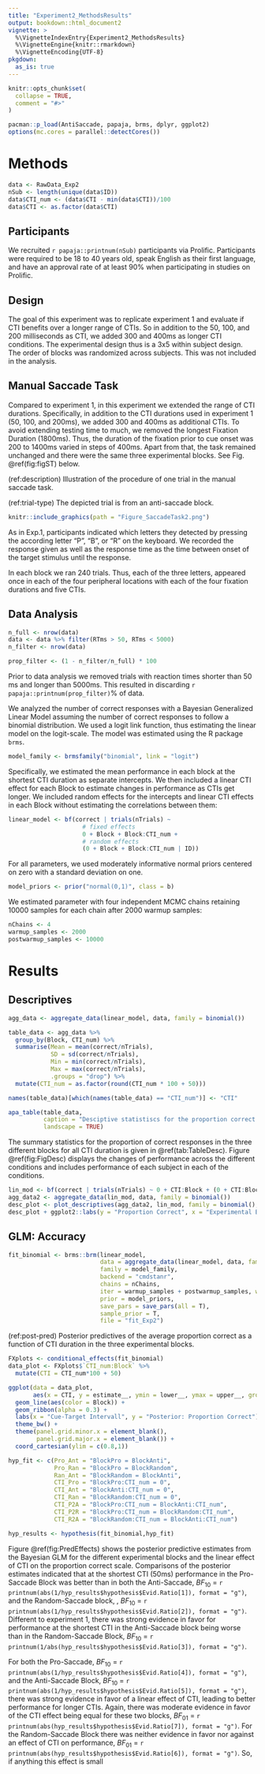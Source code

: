 ```yaml
---
title: "Experiment2_MethodsResults"
output: bookdown::html_document2
vignette: >
  %\VignetteIndexEntry{Experiment2_MethodsResults}
  %\VignetteEngine{knitr::rmarkdown}
  %\VignetteEncoding{UTF-8}
pkgdown:
  as_is: true
---
```


```r
knitr::opts_chunk$set(
  collapse = TRUE,
  comment = "#>"
)
```

```r
pacman::p_load(AntiSaccade, papaja, brms, dplyr, ggplot2)
options(mc.cores = parallel::detectCores())
```

# Methods
```r
data <- RawData_Exp2
nSub <- length(unique(data$ID))
data$CTI_num <- (data$CTI - min(data$CTI))/100
data$CTI <- as.factor(data$CTI)
```

## Participants

We recruited `r papaja::printnum(nSub)` participants via Prolific. Participants were required to be 18 to 40 years old, speak English as their first language, and have an approval rate of at least 90% when participating in studies on Prolific. 

## Design

The goal of this experiment was to replicate experiment 1 and evaluate if CTI benefits over a longer range of CTIs. So in addition to the 50, 100, and 200 milliseconds as CTI, we added 300 and 400ms as longer CTI conditions. The experimental design thus is a 3x5 within subject design. The order of blocks was randomized across subjects. This was not included in the analysis.  

## Manual Saccade Task

Compared to experiment 1, in this experiment we extended the range of CTI durations. Specifically, in addition to the CTI durations used in experiment 1 (50, 100, and 200ms), we added 300 and 400ms as additional CTIs. To avoid extending testing time to much, we removed the longest Fixation Duration (1800ms). Thus, the duration of the fixation prior to cue onset was 200 to 1400ms varied in steps of 400ms. Apart from that, the task remained unchanged and there were the same three experimental blocks. See Fig. \@ref(fig:figST) below.

(ref:description) Illustration of the procedure of one trial in the manual saccade task. 

(ref:trial-type) The depicted trial is from an anti-saccade block. 

```r
knitr::include_graphics(path = "Figure_SaccadeTask2.png")
```

As in Exp.1, participants indicated which letters they detected by pressing the according letter "P", "B", or "R" on the keyboard. We recorded the response given as well as the response time as the time between onset of the target stimulus until the response.

In each block we ran 240 trials. Thus, each of the three letters, appeared once in each of the four peripheral locations with each of the four fixation durations and five CTIs.

## Data Analysis

```r
n_full <- nrow(data)
data <- data %>% filter(RTms > 50, RTms < 5000)
n_filter <- nrow(data)

prop_filter <- (1 - n_filter/n_full) * 100
```

Prior to data analysis we removed trials with reaction times shorter than 50 ms and longer than 5000ms. This resulted in discarding `r papaja::printnum(prop_filter)`% of data.

We analyzed the number of correct responses with a Bayesian Generalized Linear Model assuming the number of correct responses to follow a binomial distribution. We used a logit link function, thus estimating the linear model on the logit-scale. The model was estimated using the R package `brms`.

```r
model_family <- brmsfamily("binomial", link = "logit")
```

Specifically, we estimated the mean performance in each block at the shortest CTI duration as separate intercepts. We then included a linear CTI effect for each Block to estimate changes in performance as CTIs get longer. We included random effects for the intercepts and linear CTI effects in each Block without estimating the correlations between them:

```r
linear_model <- bf(correct | trials(nTrials) ~ 
                     # fixed effects
                     0 + Block + Block:CTI_num + 
                     # random effects
                     (0 + Block + Block:CTI_num | ID))
```

For all parameters, we used moderately informative normal priors centered on zero with a standard deviation on one.

```r
model_priors <- prior("normal(0,1)", class = b)
```

We estimated parameter with four independent MCMC chains retaining 10000 samples for each chain after 2000 warmup samples:

```r
nChains <- 4
warmup_samples <- 2000
postwarmup_samples <- 10000
```

# Results

## Descriptives

```r
agg_data <- aggregate_data(linear_model, data, family = binomial())
```

```r
table_data <- agg_data %>% 
  group_by(Block, CTI_num) %>% 
  summarise(Mean = mean(correct/nTrials),
            SD = sd(correct/nTrials),
            Min = min(correct/nTrials),
            Max = max(correct/nTrials),
            .groups = "drop") %>% 
  mutate(CTI_num = as.factor(round(CTI_num * 100 + 50)))

names(table_data)[which(names(table_data) == "CTI_num")] <- "CTI"

apa_table(table_data,
          caption = "Desciptive statistiscs for the proportion correct in all experimental conditions.",
          landscape = TRUE)
```

The summary statistics for the proportion of correct responses in the three different blocks for all CTI duration is given in \@ref(tab:TableDesc). Figure \@ref(fig:FigDesc) displays the changes of performance across the different conditions and includes performance of each subject in each of the conditions.

```r
lin_mod <- bf(correct | trials(nTrials) ~ 0 + CTI:Block + (0 + CTI:Block || ID))
agg_data2 <- aggregate_data(lin_mod, data, family = binomial())
desc_plot <- plot_descriptives(agg_data2, lin_mod, family = binomial(), idVar = "ID")
desc_plot + ggplot2::labs(y = "Proportion Correct", x = "Experimental Block")
```

## GLM: Accuracy

```r
fit_binomial <- brms::brm(linear_model,
                          data = aggregate_data(linear_model, data, family = model_family),
                          family = model_family,
                          backend = "cmdstanr",
                          chains = nChains,
                          iter = warmup_samples + postwarmup_samples, warmup = warmup_samples,
                          prior = model_priors,
                          save_pars = save_pars(all = T),
                          sample_prior = T,
                          file = "fit_Exp2")
```

(ref:post-pred) Posterior predictives of the average proportion correct as a function of CTI duration in the three experimental blocks.

```r
FXplots <- conditional_effects(fit_binomial)
data_plot <- FXplots$`CTI_num:Block` %>% 
  mutate(CTI = CTI_num*100 + 50)

ggplot(data = data_plot,
       aes(x = CTI, y = estimate__, ymin = lower__, ymax = upper__, group = Block, fill = Block)) +
  geom_line(aes(color = Block)) +
  geom_ribbon(alpha = 0.3) +
  labs(x = "Cue-Target Intervall", y = "Posterior: Proportion Correct") +
  theme_bw() +
  theme(panel.grid.minor.x = element_blank(),
        panel.grid.major.x = element_blank()) +
  coord_cartesian(ylim = c(0.8,1))
```

```r
hyp_fit <- c(Pro_Ant = "BlockPro = BlockAnti",
             Pro_Ran = "BlockPro = BlockRandom",
             Ran_Ant = "BlockRandom = BlockAnti",
             CTI_Pro = "BlockPro:CTI_num = 0",
             CTI_Ant = "BlockAnti:CTI_num = 0",
             CTI_Ran = "BlockRandom:CTI_num = 0",
             CTI_P2A = "BlockPro:CTI_num = BlockAnti:CTI_num",
             CTI_P2R = "BlockPro:CTI_num = BlockRandom:CTI_num",
             CTI_R2A = "BlockRandom:CTI_num = BlockAnti:CTI_num")

hyp_results <- hypothesis(fit_binomial,hyp_fit)
```

Figure \@ref(fig:PredEffects) shows the posterior predictive estimates from the Bayesian GLM for the different experimental blocks and the linear effect of CTI on the proportion correct scale. Comparisons of the posterior estimates indicated that at the shortest CTI (50ms) performance in the Pro-Saccade Block was better than in both the Anti-Saccade, $BF_{10}$ = `r printnum(abs(1/hyp_results$hypothesis$Evid.Ratio[1]), format = "g")`, and the Random-Saccade block, , $BF_{10}$ = `r printnum(abs(1/hyp_results$hypothesis$Evid.Ratio[2]), format = "g")`. Different to experiment 1, there was strong evidence in favor for performance at the shortest CTI in the Anti-Saccade block being worse than in the Random-Saccade Block, $BF_{10}$ = `r printnum(1/abs(hyp_results$hypothesis$Evid.Ratio[3]), format = "g")`. 

For both the Pro-Saccade, $BF_{10}$ = `r printnum(abs(1/hyp_results$hypothesis$Evid.Ratio[4]), format = "g")`, and the Anti-Saccade Block, $BF_{10}$ = `r printnum(abs(1/hyp_results$hypothesis$Evid.Ratio[5]), format = "g")`, there was strong evidence in favor of a linear effect of CTI, leading to better performance for longer CTIs. Again, there was moderate evidence in favor of the CTI effect being equal for these two blocks, $BF_{01}$ = `r printnum(abs(hyp_results$hypothesis$Evid.Ratio[7]), format = "g")`. For the Random-Saccade Block there was neither evidence in favor nor against an effect of CTI on performance, $BF_{01}$ = `r printnum(abs(hyp_results$hypothesis$Evid.Ratio[6]), format = "g")`. So, if anything this effect is small
